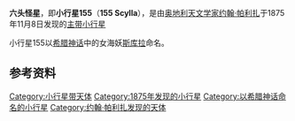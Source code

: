 {{Infobox Planet  
| name = 155 Scylla
| image = 
| caption = 
| discovery=yes | physical_characteristics = yes | bgcolour=#FFFFC0
| discovery_ref = 
| discoverer = [[约翰·帕利扎|约翰·帕利扎]]
| discovery_site = Pola
| discovered =  1875年11月8日
| mp_name = 155
| alt_names = 
| named_after = [[斯库拉|斯库拉]]
| mp_category=[[小行星带|主带小行星]]
| orbit_ref = <ref>[http://ssd.jpl.nasa.gov/sbdb.cgi?sstr=155 155 Scylla]</ref>
| epoch = 2011年8月27日
| semimajor= 2.7553627AU
| perihelion=1.9899262AU
| aphelion=3.5207992[[天文单位|AU]]
| eccentricity =0.2777988	
| period =1670.5773645[[日|地球日]]<br />4.57[[年|地球年]] 
| inclination=11.39391[[角度|°]]
| asc_node=41.03734°	
| arg_peri=45.95587°
| mean_anomaly=205.59033°
| avg_speed=
 | dimensions=39.9千米
 | mass=
 | density=
 | surface_grav=
 | escape_velocity=
 | rotation=7.9597小时
 | spectral_type=
 | magnitude=
 | abs_magnitude=11.39
 | albedo=0.0309	
 | single_temperature=
}}
'''六头怪星'''，即'''小行星155'''（'''155 Scylla'''），是由[[奥地利|奥地利]][[天文学家|天文学家]][[约翰·帕利扎|约翰·帕利扎]]于1875年11月8日发现的[[小行星带|主带]][[小行星|小行星]]

小行星155以[[希腊神话|希腊神话]]中的女海妖[[斯库拉|斯库拉]]命名。

== 参考资料 ==
{{Reflist}}

{{Minor Planet Number|(154)[[司纺星|司纺星]]|(156)[[悍妇星|悍妇星]]}}

[[Category:小行星带天体|Category:小行星带天体]]
[[Category:1875年发现的小行星|Category:1875年发现的小行星]]
[[Category:以希腊神话命名的小行星|Category:以希腊神话命名的小行星]]
[[Category:约翰·帕利扎发现的天体|Category:约翰·帕利扎发现的天体]]
